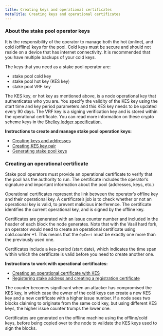 ```yaml
---
title: Creating keys and operational certificates
metaTitle: Creating keys and operational certificates
---
```


### About the stake pool operator keys

It is the responsibility of the operator to manage both the hot (online), and
cold (offline) keys for the pool. Cold keys must be secure and should not reside
on a device that has internet connectivity. It is recommended that you have
multiple backups of your cold keys.

The keys that you need as a stake pool operator are:

- stake pool cold key
- stake pool hot key (KES key)
- stake pool VRF key

The KES key, or hot key as mentioned above, is a node operational key that
authenticates who you are. You specify the validity of the KES key using the
start time and key period parameters and this KES key needs to be updated every
90 days. The VRF key is a signing verification key and is stored within the
operational certificate. You can read more information on these crypto scheme
keys in the
[Shelley ledger specification](https://hydra.iohk.io/build/5096921/download/1/ledger-spec.pdf).

**Instructions to create and manage stake pool operation keys:**

- [Creating keys and addresses](https://github.com/input-output-hk/cardano-node/blob/master/doc/stake-pool-operations/3_keys_and_addresses.md)
- [Creating KES key pair](https://github.com/input-output-hk/cardano-node/blob/master/doc/stake-pool-operations/7_KES_period.md)
- [Generating stake pool keys](https://github.com/input-output-hk/cardano-node/blob/master/doc/stake-pool-operations/6_node_keys.md)

### Creating an operational certificate

Stake pool operators must provide an operational certificate to verify that the
pool has the authority to run. The certificate includes the operator’s signature
and important information about the pool (addresses, keys, etc.)

Operational certificates represent the link between the operator’s offline key
and their operational key. A certificate’s job is to check whether or not an
operational key is valid, to prevent malicious interference. The certificate
identifies the current operational key, and is signed by the offline key.

Certificates are generated with an issue counter number and included in the
header of each block the node generates. Note that with the Vasil hard fork, an operator would need to create an operational certificate using cold.counter +1. This means that the `OpCert` must be exactly one more than the previously used one. 

Certificates include a kes-period (start date), which indicates the time span
within which the certificate is valid before you need to create another one.

**Instructions to work with operational certificates:**

- [Creating an operational certificate with KES](https://github.com/input-output-hk/cardano-node/blob/master/doc/stake-pool-operations/7_KES_period.md)
- [Registering stake address and creating a registration certificate](https://github.com/input-output-hk/cardano-node/blob/master/doc/stake-pool-operations/8_register_stakepool.md#generate-stake-pool-registration-certificate)

The counter becomes significant when an attacker has compromised the KES key, in
which case the owner of the cold keys can create a new KES key and a new
certificate with a higher issue number. If a node sees two blocks claiming to
originate from the same cold key, but using different KES keys, the higher issue
counter trumps the lower one.

Certificates are generated on the offline machine using the offline/cold keys,
before being copied over to the node to validate the KES keys used to sign the
blocks.
